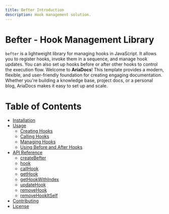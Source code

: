 ```yaml
---
title: Befter Introduction
description: Hook management solution.
---
```


# Befter - Hook Management Library

`befter` is a lightweight library for managing hooks in JavaScript. It allows you to register hooks, invoke them in a sequence, and manage hook updates. You can also set up hooks before or after other hooks to control the execution flow.
Welcome to **AriaDocs**! This template provides a modern, flexible, and user-friendly foundation for creating engaging documentation. Whether you're building a knowledge base, project docs, or a personal blog, AriaDocs makes it easy to set up and scale.

# Table of Contents

- [Installation](/installation)
- [Usage](/usage)
  - [Creating Hooks](/usage/creating-hooks)
  - [Calling Hooks](/usage/calling-hooks)
  - [Managing Hooks](/usage/managing-hooks)
  - [Using Before and After Hooks](/usage/using-before-and-after-hooks)
- [API Reference](/api-ref)
  - [createBefter](/api-ref/createbefter)
  - [hook](/api-ref/hook)
  - [callHook](/api-ref/callhook)
  - [getHook](/api-ref/gethook)
  - [getHookWithIndex](/api-ref/gethookwithindex)
  - [updateHook](/api-ref/updatehook)
  - [removeHook](/api-ref/removehook)
  - [removeHookItSelf](/api-ref/removehookitself)
- [Contributing](#contributing)
- [License](#license)
